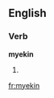 ==English==

===Verb===
'''myekin'''

# {{qualifier|Geordie}} {{present participle of|[[myek]]}}

[[fr:myekin]]